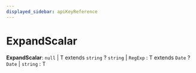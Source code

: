 ```yaml
---
displayed_sidebar: apiKeyReference
---
```



# ExpandScalar

 **ExpandScalar**: `null` \| T extends `string` ? `string` \| `RegExp` : T extends `Date` ? `Date` \| `string` : T
